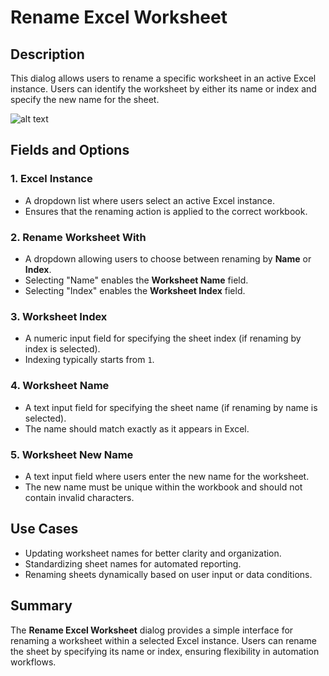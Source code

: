 # Rename Excel Worksheet

## Description

This dialog allows users to rename a specific worksheet in an active Excel instance. Users can identify the worksheet by either its name or index and specify the new name for the sheet.

![alt text](../../../assets/excel/rename-excel-worksheet.png)

## Fields and Options

### 1. **Excel Instance**   

- A dropdown list where users select an active Excel instance.  
- Ensures that the renaming action is applied to the correct workbook.  

### 2. **Rename Worksheet With**   

- A dropdown allowing users to choose between renaming by **Name** or **Index**.  
- Selecting "Name" enables the **Worksheet Name** field.  
- Selecting "Index" enables the **Worksheet Index** field.  

### 3. **Worksheet Index**   

- A numeric input field for specifying the sheet index (if renaming by index is selected).  
- Indexing typically starts from `1`.  

### 4. **Worksheet Name**   

- A text input field for specifying the sheet name (if renaming by name is selected).  
- The name should match exactly as it appears in Excel.  

### 5. **Worksheet New Name**   

- A text input field where users enter the new name for the worksheet.  
- The new name must be unique within the workbook and should not contain invalid characters.  

## Use Cases  

- Updating worksheet names for better clarity and organization.  
- Standardizing sheet names for automated reporting.  
- Renaming sheets dynamically based on user input or data conditions.  

## Summary  

The **Rename Excel Worksheet** dialog provides a simple interface for renaming a worksheet within a selected Excel instance. Users can rename the sheet by specifying its name or index, ensuring flexibility in automation workflows.  
